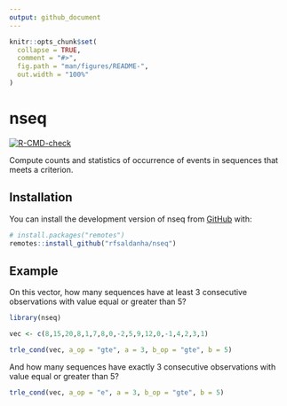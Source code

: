 ```yaml
---
output: github_document
---
```


<!-- README.md is generated from README.Rmd. Please edit that file -->

```r
knitr::opts_chunk$set(
  collapse = TRUE,
  comment = "#>",
  fig.path = "man/figures/README-",
  out.width = "100%"
)
```

# nseq

<!-- badges: start -->
[![R-CMD-check](https://github.com/rfsaldanha/nseq/actions/workflows/R-CMD-check.yaml/badge.svg)](https://github.com/rfsaldanha/nseq/actions/workflows/R-CMD-check.yaml)
<!-- badges: end -->

Compute counts and statistics of occurrence of events in sequences that meets a criterion.

## Installation

You can install the development version of nseq from [GitHub](https://github.com/) with:

``` r
# install.packages("remotes")
remotes::install_github("rfsaldanha/nseq")
```

## Example

On this vector, how many sequences have at least 3 consecutive observations with value equal or greater than 5?

```r
library(nseq)

vec <- c(8,15,20,8,1,7,8,0,-2,5,9,12,0,-1,4,2,3,1)

trle_cond(vec, a_op = "gte", a = 3, b_op = "gte", b = 5)
```

And how many sequences have exactly 3 consecutive observations with value equal or greater than 5?

```r
trle_cond(vec, a_op = "e", a = 3, b_op = "gte", b = 5)
```

